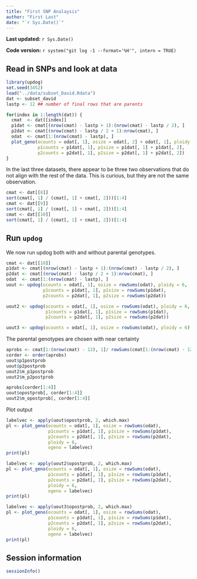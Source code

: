 ```yaml
---
title: "First SNP Analaysis"
author: "First Last"
date: "`r Sys.Date()`"
---
```


**Last updated:** `r Sys.Date()`

**Code version:** `r system("git log -1 --format='%H'", intern = TRUE)`

## Read in SNPs and look at data

```r
library(updog)
set.seed(3452)
load("../data/subset_David.Rdata")
dat <- subset_david
lastp <- 12 ## number of final rows that are parents

for(index in 1:length(dat)) {
  cmat  <- dat[[index]]
  p1dat <- cmat[(nrow(cmat) - lastp + 1):(nrow(cmat) - lastp / 2), ]
  p2dat <- cmat[(nrow(cmat) - lastp / 2 + 1):nrow(cmat), ]
  odat  <- cmat[1:(nrow(cmat) - lastp), ]
  plot_geno(ocounts = odat[, 1], osize = odat[, 2] + odat[, 1], ploidy = 6,
            p1counts = p1dat[, 1], p1size = p1dat[, 1] + p1dat[, 2],
            p2counts = p2dat[, 1], p2size = p2dat[, 1] + p2dat[, 2])
}


```

In the last three datasets, there appear to be three two observations that do not align with the rest of the data. 
This is curious, but they are not the same observation.
```r
cmat <- dat[[8]]
sort(cmat[, 1] / (cmat[, 1] + cmat[, 2]))[1:4]
cmat <- dat[[9]]
sort(cmat[, 1] / (cmat[, 1] + cmat[, 2]))[1:4]
cmat <- dat[[10]]
sort(cmat[, 1] / (cmat[, 1] + cmat[, 2]))[1:4]
```

## Run `updog`

We now run updog both with and without parental genotypes.
```r
cmat <- dat[[10]]
p1dat <- cmat[(nrow(cmat) - lastp + 1):(nrow(cmat) - lastp / 2), ]
p2dat <- cmat[(nrow(cmat) - lastp / 2 + 1):nrow(cmat), ]
odat  <- cmat[1:(nrow(cmat) - lastp), ]
uout <- updog(ocounts = odat[, 1], osize = rowSums(odat), ploidy = 6,
              p1counts = p1dat[, 1], p1size = rowSums(p1dat),
              p2counts = p2dat[, 1], p2size = rowSums(p2dat))

uout2 <- updog(ocounts = odat[, 1], osize = rowSums(odat), ploidy = 6,
               p1counts = p1dat[, 1], p1size = rowSums(p1dat),
               p2counts = p2dat[, 1], p2size = rowSums(p2dat))

uout3 <- updog(ocounts = odat[, 1], osize = rowSums(odat), ploidy = 6)
```

The parental genotypes are chosen with near certainty
```r
aprobs <- cmat[1:(nrow(cmat) - 12), 1]/ rowSums(cmat[1:(nrow(cmat) - 12),])
corder <- order(aprobs)
uout$p1postprob
uout$p2postprob
uout2$m_p1postprob
uout2$m_p2postprob

aprobs[corder[1:4]]
uout$opostprob[, corder[1:4]]
uout2$m_opostprob[, corder[1:4]]
```

Plot output
```r
labelvec <- apply(uout$opostprob, 2, which.max)
pl <- plot_geno(ocounts = odat[, 1], osize = rowSums(odat),
                p1counts = p1dat[, 1], p1size = rowSums(p1dat),
                p2counts = p2dat[, 1], p2size = rowSums(p2dat),
                ploidy = 6,
                ogeno = labelvec)
print(pl)

labelvec <- apply(uout2$opostprob, 2, which.max)
pl <- plot_geno(ocounts = odat[, 1], osize = rowSums(odat),
                p1counts = p1dat[, 1], p1size = rowSums(p1dat),
                p2counts = p2dat[, 1], p2size = rowSums(p2dat),
                ploidy = 6,
                ogeno = labelvec)
print(pl)

labelvec <- apply(uout3$opostprob, 2, which.max)
pl <- plot_geno(ocounts = odat[, 1], osize = rowSums(odat),
                p1counts = p1dat[, 1], p1size = rowSums(p1dat),
                p2counts = p2dat[, 1], p2size = rowSums(p2dat),
                ploidy = 6,
                ogeno = labelvec)
print(pl)

```





## Session information

```r
sessionInfo()
```
